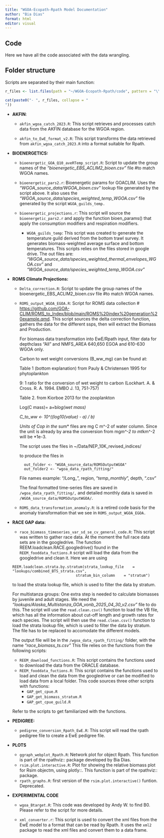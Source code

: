 ```yaml
---
title: "WGOA-Ecopath-Rpath Model Documentation"
author: "Bia Dias"
format: html
editor: visual
---
```


## Code

Here we have all the code associated with the data wrangling.

## Folder structure

Scripts are separated by their main function:

```r
r_files <- list.files(path = "~/WGOA-Ecopath-Rpath/code", pattern = "\\.r$", full.names = FALSE, ignore.case=TRUE)

cat(paste0("- ", r_files, collapse = "
"))
```

-   **AKFIN**:

    -   `akfin_wgoa_catch_2023.R`: This script retrieves and processes catch data from the AKFIN database for the WGOA region.

    -   `akfin_to_EwE_format_v2.R`: This script transforms the data retrieved from `akfin_wgoa_catch_2023.R` into a format suitable for Rpath.

-   **BIOENERGETICS:**

    -   `bioenergetic_GOA_Q10_aveRTemp_script.R`: Script to update the group names of the *"bioenergetic_EBS_ACLIM2_bioen.csv"* file #to match WGOA names.

    -   `bioenergetic_pars2.r`: Bioenergetic params for GOACLIM. Uses the *"WGOA_source_data/WGOA_bioen.csv"* lookup file generated by the script above. It also uses the *"WGOA_source_data/species_weighted_temp_WGOA.csv"* file generated by the script `WGOA_guilds_temp.`

    -   `bioenergetic_projections.r`: This script will source the `bioenergetic_pars2.r` and apply the function bioen_params() that apply the consumption modifiers and respiration modifiers.
    
        -   `WGOA_guilds_temp`: This script was created to generate the temperature guild derived from the bottom trawl survey. It generates biomass-weighted average surface and bottom temperatures. This scripts relies on the files stored in google drive. 
    The out files are: 
    *"WGOA_source_data/species_weighted_thermal_envelopes_WGOA.csv"* and 
    *"WGOA_source_data/species_weighted_temp_WGOA.csv"*

-   **ROMS Climate Projections:**

    -   `Delta_correction.R`: Script to update the group names of the bioenergetic_EBS_ACLIM2_bioen.csv file #to match WGOA names.

    -   `ROMS_output_WGOA_EGOA.R`: Script for ROMS data collection \# <https://github.com/GOA-CLIM/ROMS_to_Index/blob/main/ROMS%20index%20generation%20example.qmd>. This script sources the delta correction function, gathers the data for the different ssps, then will extract the Biomass and Production.

        For biomass data transformation into EwE/Rpath input, filter data for depthclass "All" and NMFS_AREA 640,650 EGOA and 610-630 WGOA only.

        Carbon to wet weight conversions (B_ww_mg) can be found at:

        Table 1 (bottom explanation) from Pauly & Christensen 1995 for phytoplankton

        9: 1 ratio for the conversion of wet weight to carbon (Lockhart. A. & Cross. R. A. 1994. EMBO J. 13, 751-757)

        Table 2. from Kiorboe 2013 for the zooplankton

        Log(C mass)= a+b*log(wet mass)*

        *C_to_ww \<- 10\^((log10(value) - a) / b)*

        *Units of Cop in the* sum\* files are mg C m\^-2 of water column. Since the unit is already by area the conversion from mg*m\^-2 to mt*km\^-2 will be \*1e-3.

        The script uses the files in \~/Data/NEP_10K_revised_indices/

        to produce the files in

        ```         
          out_folder <- "WGOA_source_data/ROMSOutputWGOA"
          out_folder2 <- "wgoa_data_rpath_fitting/"
        ```

        File names example: "/Long\_", region, "*temp_monthly*", depth, ".csv"

        The final formatted time-series files are saved in `/wgoa_data_rpath_fitting/,` and detailed monthly data is saved in `/WGOA_source_data/ROMSOutputWGOA/`.

    -   `ROMS_data_transformation_anomaly.R`: is a retired code basis for the anomaly transformation that we see in `ROMS_output_WGOA_EGOA.`

-   **RACE GAP data:**

    -   `race_biomass_timeseries_var_sd_se_cv_general_code.R`: This script was written to gather race data. At the moment the full race data sets are in the googledrive. The function REEM.loadclean.RACE.googledrive() found in the `REEM_fooddata_fuctions.R` script will load the data from the googledrive and clean it. Here we are using

    ```         
    REEM.loadclean.strata.by.stratum(strata_lookup_file    = "lookups/combined_BTS_strata.csv",
                                 stratum_bin_column    = "stratum")
    ```

    to load the strata lookup file, which is used to filter the data by stratum.

    For multistanza groups: One extra step is needed to calculate biomasses by juvenile and adult stages. We need the *"lookups/Alaska_Multistanza_GOA_vonb_2025_04_30_v2.csv"* file to do this. The script will use the `read.clean.csv()` function to load the VB file, which has all the information about cut-off length and growth rates for each species. The script will then use the `read.clean.csv()` function to load the strata lookup file, which is used to filter the data by stratum. The file has to be replaced to accomodate the different models.

    The output file will be in the `/wgoa_data_rpath_fitting/` folder, with the name *"race_biomass_ts.csv"* This file relies on the functions from the following scripts:

    -   `REEM_download_functions.R`: This script contains the functions used to download the data from the ORACLE database.
    -   `REEM_fooddata_fuctions.R`: This script contains the functions used to load and clean the data from the googledrive or can be modified to load data from a local folder. This code sources three other scripts with functions:
        -   `GAP_get_cpue.R`
        -   `GAP_get_biomass_stratum.R`
        -   `GAP_get_cpue_guild.R`

    Refer to the scripts to get familiarized with the functions.

-   **PEDIGREE:**

    -   `pedigree_conversion_Rpath_EwE.R`: This script will read the rpath pedigree file to create a EwE pedigree file.

-   **PLOTS**

    -   `ggraph_webplot_Rpath.R`: Network plot for object Rpath. This function is part of the rpathviz:: package developed by Bia Dias.
    -   `rsim.plot.interactive.R`: Plot for showing the relative biomass plot for Rsim objectm, using plotly::. This function is part of the rpathviz:: package.
    -   `rpath_graphs.R`: first version of the `rsim.plot.interactive()` funtion. Deprecated.

-   **EXPERIMENTAL CODE**

    -   `wgoa_Btarget.R`: This code was developed by Andy W. to find B0. Please refer to the script for more details.

    -   `xml_converter.r`: This script is used to convert the xml files from the EwE model to a format that can be read by Rpath. It uses the `xml2` package to read the xml files and convert them to a data frame.
